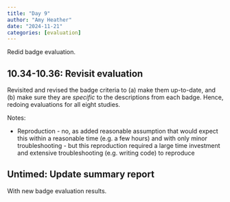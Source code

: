 ```yaml
---
title: "Day 9"
author: "Amy Heather"
date: "2024-11-21"
categories: [evaluation]
---
```


::: {.callout-note}

Redid badge evaluation.

:::

## 10.34-10.36: Revisit evaluation

Revisited and revised the badge criteria to (a) make them up-to-date, and (b) make sure they are *specific* to the descriptions from each badge. Hence, redoing evaluations for all eight studies.

Notes:

* Reproduction - no, as added reasonable assumption that would expect this within a reasonable time (e.g. a few hours) and with only minor troubleshooting - but this reproduction required a large time investment and extensive troubleshooting (e.g. writing code) to reproduce

## Untimed: Update summary report

With new badge evaluation results.